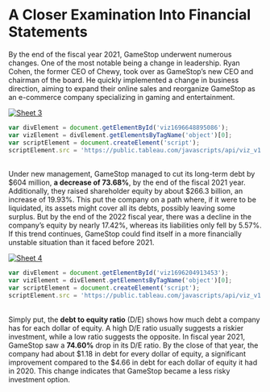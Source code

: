 # A Closer Examination Into Financial Statements{-}
By the end of the fiscal year 2021, GameStop underwent numerous changes. One of the most notable being a change in leadership. Ryan Cohen, the former CEO of Chewy, took over as GameStop's new CEO and chairman of the board. He quickly implemented a change in business direction, aiming to expand their online sales and reorganize GameStop as an e-commerce company specializing in gaming and entertainment.

<div class='tableauPlaceholder' id='viz1696648895086' style='position: relative'><noscript><a href='#'><img alt='Sheet 3 ' src='https:&#47;&#47;public.tableau.com&#47;static&#47;images&#47;st&#47;stock_project&#47;Sheet3&#47;1_rss.png' style='border: none' /></a></noscript><object class='tableauViz'  style='display:none;'><param name='host_url' value='https%3A%2F%2Fpublic.tableau.com%2F' /> <param name='embed_code_version' value='3' /> <param name='site_root' value='' /><param name='name' value='stock_project&#47;Sheet3' /><param name='tabs' value='no' /><param name='toolbar' value='yes' /><param name='static_image' value='https:&#47;&#47;public.tableau.com&#47;static&#47;images&#47;st&#47;stock_project&#47;Sheet3&#47;1.png' /> <param name='animate_transition' value='yes' /><param name='display_static_image' value='yes' /><param name='display_spinner' value='yes' /><param name='display_overlay' value='yes' /><param name='display_count' value='yes' /><param name='language' value='en-US' /><param name='filter' value='publish=yes' /></object></div>  
```js
var divElement = document.getElementById('viz1696648895086');                    
var vizElement = divElement.getElementsByTagName('object')[0];                    vizElement.style.width='100%';vizElement.style.height=(divElement.offsetWidth*0.75)+'px';                    
var scriptElement = document.createElement('script');                    
scriptElement.src = 'https://public.tableau.com/javascripts/api/viz_v1.js';                    vizElement.parentNode.insertBefore(scriptElement, vizElement);                
```
\
Under new management, GameStop managed to cut its long-term debt by $604 million, **a decrease of 73.68%**, by the end of the fiscal 2021 year. Additionally, they raised shareholder equity by about $266.3 billion, an increase of 19.93%. This put the company on a path where, if it were to be liquidated, its assets might cover all its debts, possibly leaving some surplus. But by the end of the 2022 fiscal year, there was a decline in the company's equity by nearly 17.42%, whereas its liabilities only fell by 5.57%. If this trend continues, GameStop could find itself in a more financially unstable situation than it faced before 2021. 

<div class='tableauPlaceholder' id='viz1696204913453' style='position: relative'><noscript><a href='#'><img alt='Sheet 4 ' src='https:&#47;&#47;public.tableau.com&#47;static&#47;images&#47;st&#47;stock_project&#47;Sheet4&#47;1_rss.png' style='border: none' /></a></noscript><object class='tableauViz'  style='display:none;'><param name='host_url' value='https%3A%2F%2Fpublic.tableau.com%2F' /> <param name='embed_code_version' value='3' /> <param name='site_root' value='' /><param name='name' value='stock_project&#47;Sheet4' /><param name='tabs' value='no' /><param name='toolbar' value='yes' /><param name='static_image' value='https:&#47;&#47;public.tableau.com&#47;static&#47;images&#47;st&#47;stock_project&#47;Sheet4&#47;1.png' /> <param name='animate_transition' value='yes' /><param name='display_static_image' value='yes' /><param name='display_spinner' value='yes' /><param name='display_overlay' value='yes' /><param name='display_count' value='yes' /><param name='language' value='en-US' /><param name='filter' value='publish=yes' /></object></div>                
```js
var divElement = document.getElementById('viz1696204913453');                    
var vizElement = divElement.getElementsByTagName('object')[0];                    vizElement.style.width='100%';vizElement.style.height=(divElement.offsetWidth*0.75)+'px';                    
var scriptElement = document.createElement('script');                    
scriptElement.src = 'https://public.tableau.com/javascripts/api/viz_v1.js';                    vizElement.parentNode.insertBefore(scriptElement, vizElement);                
```
\
Simply put, the **debt to equity ratio** (D/E) shows how much debt a company has for each dollar of equity. A high D/E ratio usually suggests a riskier investment, while a low ratio suggests the opposite. In fiscal year 2021, GameStop saw a **74.60%** drop in its D/E ratio. By the close of that year, the company had about $1.18 in debt for every dollar of equity, a significant improvement compared to the $4.66 in debt for each dollar of equity it had in 2020. This change indicates that GameStop became a less risky investment option. 


